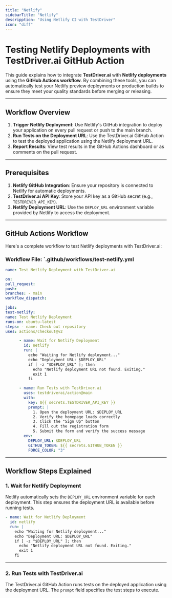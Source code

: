 ```yaml
---
title: "Netlify"
sidebarTitle: "Netlify"
descripption: "Using Netlify CI with TestDriver"
icon: "diff"
---
```


# Testing Netlify Deployments with TestDriver.ai GitHub Action

This guide explains how to integrate **TestDriver.ai** with **Netlify deployments** using the **GitHub Actions workflow**. By combining these tools, you can automatically test your Netlify preview deployments or production builds to ensure they meet your quality standards before merging or releasing.

---

## Workflow Overview

1. **Trigger Netlify Deployment**: Use Netlify's GitHub integration to deploy your application on every pull request or push to the main branch.
2. **Run Tests on the Deployment URL**: Use the TestDriver.ai GitHub Action to test the deployed application using the Netlify deployment URL.
3. **Report Results**: View test results in the GitHub Actions dashboard or as comments on the pull request.

---

## Prerequisites

1. **Netlify GitHub Integration**: Ensure your repository is connected to Netlify for automatic deployments.
2. **TestDriver.ai API Key**: Store your API key as a GitHub secret (e.g., `TESTDRIVER_API_KEY`).
3. **Netlify Deployment URL**: Use the `DEPLOY_URL` environment variable provided by Netlify to access the deployment.

---

## GitHub Actions Workflow

Here's a complete workflow to test Netlify deployments with TestDriver.ai:

### Workflow File: `.github/workflows/test-netlify.yml
```yaml
name: Test Netlify Deployment with TestDriver.ai

on:
pull_request:
push:
branches: - main
workflow_dispatch:

jobs:
test-netlify:
name: Test Netlify Deployment
runs-on: ubuntu-latest
steps: - name: Check out repository
uses: actions/checkout@v2

      - name: Wait for Netlify Deployment
        id: netlify
        run: |
          echo "Waiting for Netlify deployment..."
          echo "Deployment URL: $DEPLOY_URL"
          if [ -z "$DEPLOY_URL" ]; then
            echo "Netlify deployment URL not found. Exiting."
            exit 1
          fi

      - name: Run Tests with TestDriver.ai
        uses: testdriverai/action@main
        with:
          key: ${{ secrets.TESTDRIVER_API_KEY }}
          prompt: |
            1. Open the deployment URL: $DEPLOY_URL
            2. Verify the homepage loads correctly
            3. Click the "Sign Up" button
            4. Fill out the registration form
            5. Submit the form and verify the success message
        env:
          DEPLOY_URL: $DEPLOY_URL
          GITHUB_TOKEN: ${{ secrets.GITHUB_TOKEN }}
          FORCE_COLOR: "3"

```

---

## Workflow Steps Explained

### 1. **Wait for Netlify Deployment**
Netlify automatically sets the `DEPLOY_URL` environment variable for each deployment. This step ensures the deployment URL is available before running tests.
```yaml
- name: Wait for Netlify Deployment
  id: netlify
  run: |
    echo "Waiting for Netlify deployment..."
    echo "Deployment URL: $DEPLOY_URL"
    if [ -z "$DEPLOY_URL" ]; then
      echo "Netlify deployment URL not found. Exiting."
      exit 1
    fi

```

---

### 2. **Run Tests with TestDriver.ai**

The TestDriver.ai GitHub Action runs tests on the deployed application using the deployment URL. The `prompt` field specifies the test steps to execute.
